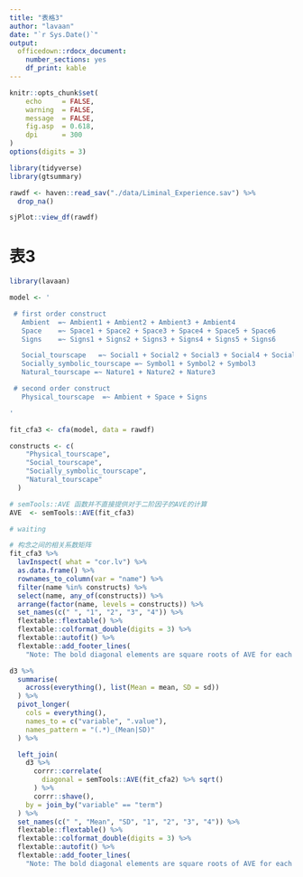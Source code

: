 ```yaml
---
title: "表格3"
author: "lavaan"
date: "`r Sys.Date()`"
output: 
  officedown::rdocx_document:
    number_sections: yes
    df_print: kable
---
```



```r
knitr::opts_chunk$set(
    echo     = FALSE,
    warning  = FALSE, 
    message  = FALSE,
    fig.asp  = 0.618,
    dpi      = 300
)
options(digits = 3)
```



```r
library(tidyverse)
library(gtsummary)

rawdf <- haven::read_sav("./data/Liminal_Experience.sav") %>% 
  drop_na()

sjPlot::view_df(rawdf)
```




# 表3

```r
library(lavaan)

model <- '

 # first order construct
   Ambient  =~ Ambient1 + Ambient2 + Ambient3 + Ambient4
   Space    =~ Space1 + Space2 + Space3 + Space4 + Space5 + Space6
   Signs    =~ Signs1 + Signs2 + Signs3 + Signs4 + Signs5 + Signs6

   Social_tourscape   =~ Social1 + Social2 + Social3 + Social4 + Social5
   Socially_symbolic_tourscape =~ Symbol1 + Symbol2 + Symbol3
   Natural_tourscape =~ Nature1 + Nature2 + Nature3

 # second order construct
   Physical_tourscape  =~ Ambient + Space + Signs

'

fit_cfa3 <- cfa(model, data = rawdf)
```


```r
constructs <- c(
    "Physical_tourscape",
    "Social_tourscape",
    "Socially_symbolic_tourscape",
    "Natural_tourscape"
  )
```


```r
# semTools::AVE 函数并不直接提供对于二阶因子的AVE的计算
AVE  <- semTools::AVE(fit_cfa3) 

# waiting
```







```r
# 构念之间的相关系数矩阵
fit_cfa3 %>% 
  lavInspect( what = "cor.lv") %>% 
  as.data.frame() %>% 
  rownames_to_column(var = "name") %>% 
  filter(name %in% constructs) %>%
  select(name, any_of(constructs)) %>% 
  arrange(factor(name, levels = constructs)) %>% 
  set_names(c(" ", "1", "2", "3", "4")) %>% 
  flextable::flextable() %>% 
  flextable::colformat_double(digits = 3) %>% 
  flextable::autofit() %>% 
  flextable::add_footer_lines(
    "Note: The bold diagonal elements are square roots of AVE for each construct. Below diagonal elements are the correlations between constructs.")
```







```r
d3 %>% 
  summarise(
    across(everything(), list(Mean = mean, SD = sd))
  ) %>% 
  pivot_longer(
    cols = everything(),
    names_to = c("variable", ".value"),
    names_pattern = "(.*)_(Mean|SD)"
  ) %>% 

  left_join(
    d3 %>% 
      corrr::correlate(
        diagonal = semTools::AVE(fit_cfa2) %>% sqrt()
      ) %>% 
      corrr::shave(),
    by = join_by("variable" == "term")
  ) %>%  
  set_names(c(" ", "Mean", "SD", "1", "2", "3", "4")) %>% 
  flextable::flextable() %>% 
  flextable::colformat_double(digits = 3) %>% 
  flextable::autofit() %>% 
  flextable::add_footer_lines(
    "Note: The bold diagonal elements are square roots of AVE for each construct. Below diagonal elements are the correlations between constructs.")
```


